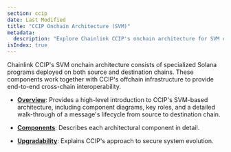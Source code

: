 ```yaml
---
section: ccip
date: Last Modified
title: "CCIP Onchain Architecture (SVM)"
metadata:
  description: "Explore Chainlink CCIP's onchain architecture for SVM chains like Solana. Learn about programs, components, message lifecycle, and upgradability strategies."
isIndex: true
---
```


Chainlink CCIP's SVM onchain architecture consists of specialized Solana programs deployed on both source and destination chains. These components work together with CCIP's offchain infrastructure to provide end-to-end cross-chain interoperability.

- **[Overview](/ccip/concepts/architecture/onchain/svm/overview)**: Provides a high-level introduction to CCIP's SVM-based architecture, including component diagrams, key roles, and a detailed walk-through of a message's lifecycle from source to destination chain.

- **[Components](/ccip/concepts/architecture/onchain/svm/components)**: Describes each architectural component in detail.

- **[Upgradability](/ccip/concepts/architecture/onchain/svm/upgradability)**: Explains CCIP's approach to secure system evolution.

